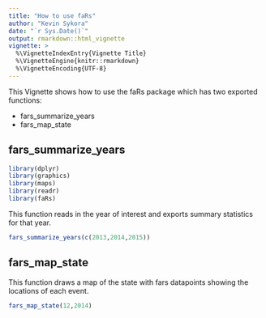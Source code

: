 ```yaml
---
title: "How to use faRs"
author: "Kevin Sykora"
date: "`r Sys.Date()`"
output: rmarkdown::html_vignette
vignette: >
  %\VignetteIndexEntry{Vignette Title}
  %\VignetteEngine{knitr::rmarkdown}
  %\VignetteEncoding{UTF-8}
---
```



This Vignette shows how to use the faRs package which has two exported functions:

* fars_summarize_years
* fars_map_state


## fars_summarize_years
```r
library(dplyr)
library(graphics)
library(maps)
library(readr)
library(faRs)
```

This function reads in the year of interest and exports summary statistics for that year.

```r
fars_summarize_years(c(2013,2014,2015))
```

## fars_map_state

This function draws a map of the state with fars datapoints showing the locations of each event.

```r
fars_map_state(12,2014)
```

